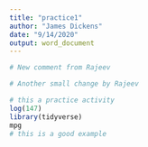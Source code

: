 ```yaml
---
title: "practice1"
author: "James Dickens"
date: "9/14/2020"
output: word_document
---
```


```r

# New comment from Rajeev

# Another small change by Rajeev

# this a practice activity
log(147)
library(tidyverse)
mpg
# this is a good example

```
